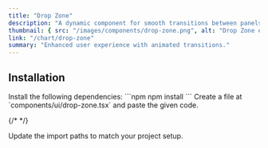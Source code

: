 ```yaml
---
title: "Drop Zone"
description: "A dynamic component for smooth transitions between panels."
thumbnail: { src: "/images/components/drop-zone.png", alt: "Drop Zone example" }
link: "/chart/drop-zone"
summary: "Enhanced user experience with animated transitions."
---
```


<ComponentPreview name="drop-zone-demo" />

## Installation

<Steps>

<Step>
Install the following dependencies:
</Step>
```npm
npm install 
```

<Step>
Create a file at `components/ui/drop-zone.tsx` and paste the given code.  
</Step>

{/* <CollapsibleSource name="drop-zone" /> */}

<Step>
Update the import paths to match your project setup.
</Step>

</Steps>